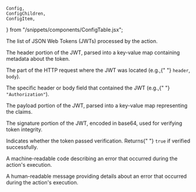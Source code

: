 	Config,
	ConfigChildren,
	ConfigItem,
} from "/snippets/components/ConfigTable.jsx";

<Config>
	<ConfigItem
		title="actions.ngrok.jwt_validation.tokens"
		type="array of objects"
	>
		<p>The list of JSON Web Tokens (JWTs) processed by the action.</p>
		<ConfigChildren>
			<ConfigItem title="tokens[i].header" type="object">
				<p>
					The header portion of the JWT, parsed into a key-value map containing
					metadata about the token.
				</p>
			</ConfigItem>
			<ConfigItem title="tokens[i].location" type="string">
				<p>
					The part of the HTTP request where the JWT was located (e.g.,{" "}
					<code>header</code>, <code>body</code>).
				</p>
			</ConfigItem>
			<ConfigItem title="tokens[i].location_property" type="string">
				<p>
					The specific header or body field that contained the JWT (e.g.,{" "}
					<code>"Authorization"</code>).
				</p>
			</ConfigItem>
			<ConfigItem title="tokens[i].payload" type="object">
				<p>
					The payload portion of the JWT, parsed into a key-value map
					representing the claims.
				</p>
			</ConfigItem>
			<ConfigItem title="tokens[i].signature" type="string">
				<p>
					The signature portion of the JWT, encoded in base64, used for
					verifying token integrity.
				</p>
			</ConfigItem>
			<ConfigItem title="tokens[i].verified" type="boolean">
				<p>
					Indicates whether the token passed verification. Returns{" "}
					<code>true</code> if verified successfully.
				</p>
			</ConfigItem>
		</ConfigChildren>
	</ConfigItem>
	<ConfigItem title="actions.ngrok.jwt_validation.error.code" type="string">
		<p>
			A machine-readable code describing an error that occurred during the
			action's execution.
		</p>
	</ConfigItem>
	<ConfigItem title="actions.ngrok.jwt_validation.error.message" type="string">
		<p>
			A human-readable message providing details about an error that occurred
			during the action's execution.
		</p>
	</ConfigItem>
</Config>
